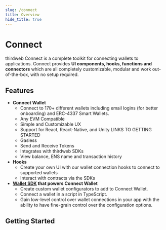 ```yaml
---
slug: /connect
title: Overview
hide_title: true
---
```



# Connect

thirdweb Connect is a complete toolkit for connecting wallets to applications. Connect provides **UI components, hooks, functions and connectors** which are all completely customizable, modular and work out-of-the-box, with no setup required.

## Features

- **Connect Wallet**
  - Connect to 170+ different wallets including email logins (for better onboarding) and ERC-4337 Smart Wallets.
  - Any EVM Compatible
  - Simple and Customizable UX
  - Support for React, React-Native, and Unity LINKS TO GETTING STARTED
  - Gasless
  - Send and Receive Tokens
  - Integrates with thirdweb SDKs
  - View balance, ENS name and transaction history
- **Hooks**
  - Create your own UI with our wallet connection hooks to connect to supported wallets
  - Interact with contracts via the SDKs
- **[Wallet SDK](https://portal.thirdweb.com/wallet) that powers Connect Wallet**
  - Create custom wallet configurators to add to Connect Wallet.
  - Connect a wallet in a script in TypeScript.
  - Gain low-level control over wallet connections in your app with the ability to have fine-grain control over the configuration options.

<div className="col col--12" style={{ padding: 8 }}>
  <QuickstartCard
    name="Try Out Connect Wallet"
    link="https://thirdweb.com/dashboard/wallets/connect"
    image="/assets/product/connect-wallet.png"
  />
</div>

## Getting Started

<div className="row" style={{ marginBottom: 12, padding: 8, paddingTop: 0 }}>
  <div className="col col--4" style={{ padding: 8 }}>
    <QuickstartCard
      name="TypeScript"
      link="connect/typescript"
      image="/assets/languages/typescript.png"
    />
  </div>
  <div className="col col--4" style={{ padding: 8 }}>
    <QuickstartCard
      name="React"
      link="/connect/react"
      image="/assets/languages/react.png"
    />
  </div>
  <div className="col col--4" style={{ padding: 8 }}>
    <QuickstartCard
      name="React Native"
      link="/connect/react-native"
      image="/assets/languages/react-native.png"
    />
  </div>
  <div className="col col--4" style={{ padding: 8 }}>
    <QuickstartCard
      name="Unity"
      link="connect/unity"
      image="/assets/languages/unity.webp"
    />
  </div>
</div>

